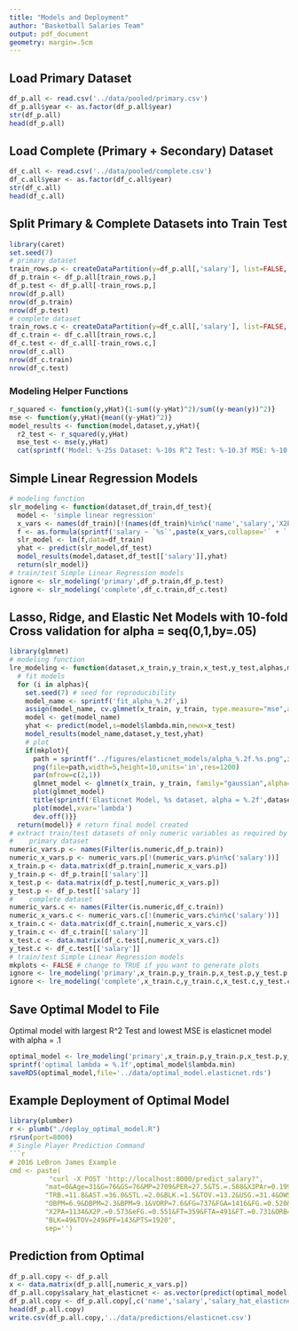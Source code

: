 ```yaml
---
title: "Models and Deployment"
author: "Basketball Salaries Team"
output: pdf_document
geometry: margin=.5cm
---
```


## Load Primary Dataset
```r
df_p.all <- read.csv('../data/pooled/primary.csv')
df_p.all$year <- as.factor(df_p.all$year)
str(df_p.all)
head(df_p.all)
```

## Load Complete (Primary + Secondary) Dataset
```r
df_c.all <- read.csv('../data/pooled/complete.csv')
df_c.all$year <- as.factor(df_c.all$year)
str(df_c.all)
head(df_c.all)
```

## Split Primary & Complete Datasets into Train Test
```r
library(caret)
set.seed(7)
# primary dataset
train_rows.p <- createDataPartition(y=df_p.all[,'salary'], list=FALSE, p=.8)
df_p.train <- df_p.all[train_rows.p,]
df_p.test <- df_p.all[-train_rows.p,]
nrow(df_p.all)
nrow(df_p.train)
nrow(df_p.test)
# complete dataset
train_rows.c <- createDataPartition(y=df_c.all[,'salary'], list=FALSE, p=.8)
df_c.train <- df_c.all[train_rows.c,]
df_c.test <- df_c.all[-train_rows.c,]
nrow(df_c.all)
nrow(df_c.train)
nrow(df_c.test)
```

### Modeling Helper Functions
```r
r_squared <- function(y,yHat){1-sum((y-yHat)^2)/sum((y-mean(y))^2)}
mse <- function(y,yHat){mean((y-yHat)^2)}
model_results <- function(model,dataset,y,yHat){
  r2_test <- r_squared(y,yHat)
  mse_test <- mse(y,yHat)
  cat(sprintf('Model: %-25s Dataset: %-10s R^2 Test: %-10.3f MSE: %-10.3e\n',model,dataset,r2_test,mse_test))}
```

## Simple Linear Regression Models
```r
# modeling function
slr_modeling <- function(dataset,df_train,df_test){
  model <- 'simple linear regression'
  x_vars <- names(df_train)[!(names(df_train)%in%c('name','salary','X2P','X2PA','TRB','PTS'))]
  f <- as.formula(sprintf('salary ~ `%s`',paste(x_vars,collapse='` + `')))
  slr_model <- lm(f,data=df_train)
  yhat <- predict(slr_model,df_test)
  model_results(model,dataset,df_test[['salary']],yhat)
  return(slr_model)}
# train/test Simple Linear Regression models
ignore <- slr_modeling('primary',df_p.train,df_p.test)
ignore <- slr_modeling('complete',df_c.train,df_c.test)
```

## Lasso, Ridge, and Elastic Net Models with 10-fold Cross validation for alpha = seq(0,1,by=.05)
```r
library(glmnet)
# modeling function
lre_modeling <- function(dataset,x_train,y_train,x_test,y_test,alphas,mkplot){
  # fit models
  for (i in alphas){
    set.seed(7) # seed for reproducibility
    model_name <- sprintf('fit_alpha_%.2f',i)
    assign(model_name, cv.glmnet(x_train, y_train, type.measure="mse",alpha=i,family="gaussian"))
    model <- get(model_name)
    yhat <- predict(model,s=model$lambda.min,newx=x_test)
    model_results(model_name,dataset,y_test,yhat)
    # plot
    if(mkplot){
      path = sprintf("../figures/elasticnet_models/alpha_%.2f.%s.png",i,dataset)
      png(file=path,width=5,height=10,units='in',res=1200)
      par(mfrow=c(2,1))
      glmnet_model <- glmnet(x_train, y_train, family="gaussian",alpha=i)
      plot(glmnet_model)
      title(sprintf('Elasticnet Model, %s dataset, alpha = %.2f',dataset,i),line=3)
      plot(model,xvar='lambda')      
      dev.off()}}
  return(model)} # return final model created
# extract train/test datasets of only numeric variables as required by glmnet models
#    primary dataset
numeric_vars.p <- names(Filter(is.numeric,df_p.train))
numeric_x_vars.p <- numeric_vars.p[!(numeric_vars.p%in%c('salary'))]
x_train.p <- data.matrix(df_p.train[,numeric_x_vars.p])
y_train.p <- df_p.train[['salary']]
x_test.p <- data.matrix(df_p.test[,numeric_x_vars.p])
y_test.p <- df_p.test[['salary']]
#    complete dataset
numeric_vars.c <- names(Filter(is.numeric,df_c.train))
numeric_x_vars.c <- numeric_vars.c[!(numeric_vars.c%in%c('salary'))]
x_train.c <- data.matrix(df_c.train[,numeric_x_vars.c])
y_train.c <- df_c.train[['salary']]
x_test.c <- data.matrix(df_c.test[,numeric_x_vars.c])
y_test.c <- df_c.test[['salary']]
# train/test Simple Linear Regression models
mkplots <- FALSE # change to TRUE if you want to generate plots
ignore <- lre_modeling('primary',x_train.p,y_train.p,x_test.p,y_test.p,seq(0,1,by=.05),mkplots)
ignore <- lre_modeling('complete',x_train.c,y_train.c,x_test.c,y_test.c,seq(0,1,by=.05),mkplots)
```

## Save Optimal Model to File
Optimal model with largest R^2 Test and lowest MSE is elasticnet model with alpha = .1
```r
optimal_model <- lre_modeling('primary',x_train.p,y_train.p,x_test.p,y_test.p,c(0.1),FALSE)
sprintf('optimal lambda = %.1f',optimal_model$lambda.min)
saveRDS(optimal_model,file='../data/optimal_model.elasticnet.rds')
```

## Example Deployment of Optimal Model
```r
library(plumber)
r <- plumb("./deploy_optimal_model.R")
r$run(port=8000)
# Single Player Prediction Command
```r
# 2016 LeBron James Example
cmd <- paste(
          "curl -X POST 'http://localhost:8000/predict_salary?",
         "mat=0&Age=31&G=76&GS=76&MP=2709&PER=27.5&TS.=.588&X3PAr=0.199&FTr=0.347&ORB.=4.7&DRB.=18.8&",
         "TRB.=11.8&AST.=36.0&STL.=2.0&BLK.=1.5&TOV.=13.2&USG.=31.4&OWS=9.6&DWS=4&WS=13.6&WS.48=0.242&",
         "OBPM=6.9&DBPM=2.3&BPM=9.1&VORP=7.6&FG=737&FGA=1416&FG.=0.520&X3P=87&X3PA=282&X3P.=0.309&X2P=650&",
         "X2PA=1134&X2P.=0.573&eFG.=0.551&FT=359&FTA=491&FT.=0.731&ORB=111&DRB=454&TRB=565&AST=514&STL=104&",
         "BLK=49&TOV=249&PF=143&PTS=1920",
         sep='')
```

## Prediction from Optimal
```r
df_p.all.copy <- df_p.all
x <- data.matrix(df_p.all[,numeric_x_vars.p])
df_p.all.copy$salary_hat_elasticnet <- as.vector(predict(optimal_model,s=optimal_model$lambda.min,newx=x))
df_p.all.copy <- df_p.all.copy[,c('name','salary','salary_hat_elasticnet')]
head(df_p.all.copy)
write.csv(df_p.all.copy,'../data/predictions/elasticnet.csv')
```

